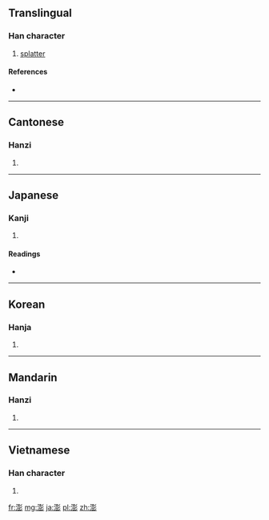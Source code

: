 ==Translingual==

===Han character===
{{Han char|rn=85|rad=水|as=12|sn=15|four=3212<sub>2</sub>|canj=水土廿竹 (EGTH)}}

# [[splatter]]

====References====
* {{Han ref|kx=0652.040|dkj=18332|dj=1062.070|hdz=31736.020|uh=6F8E|ud=28558|bh=BCEA|bd=48362}}

----

==Cantonese==

===Hanzi===
{{yue-hanzi|jyut=|y=paang1, paang4}}

# {{defn|Cantonese|sort=水12}}

----

==Japanese==

===Kanji===
{{ja-kanji|grade=|rs=水12}}

# {{defn|Japanese|sort=水12}}

====Readings====
* {{ja-readings|on=[[ほう]] (hō)|kun=}}

----

==Korean==

===Hanja===
{{ko-hanja|hangeul=팽|eumhun=|rv=paeng|mr=p'aeng|y=phayng}}

# {{defn|Korean|sort=水12}}

----

==Mandarin==

===Hanzi===
{{cmn-hanzi|pin=[[pēng]] ([[peng1]]), [[péng]] ([[peng2]])|wg=p'eng<sup>1</sup>, p'eng<sup>2</sup>}}

# {{defn|Mandarin|sort=水12}}

----

==Vietnamese==

===Han character===
{{vi-hantu|bành|rs=水12}}

# {{defn|Vietnamese|sort=水12}}

[[fr:澎]]
[[mg:澎]]
[[ja:澎]]
[[pl:澎]]
[[zh:澎]]